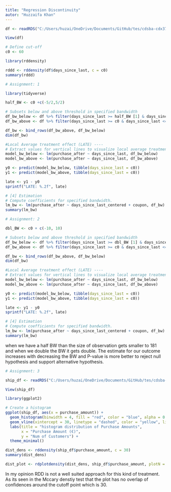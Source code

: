 ```yaml
---
title: "Regression Discontinuity"
autor: "Huzzaifa Khan"
---
```


```r
df <- readRDS("C:/Users/huzai/OneDrive/Documents/GitHub/tes/cdsba-cdx3745/content/Causal_Data_Science_Data/Causal_Data_Science_Data/coupon.rds")

View(df)

```

```r
# Define cut-off
c0 <- 60

library(rddensity)

rddd <- rddensity(df$days_since_last, c = c0)
summary(rddd)
```

```r
# Assignment: 1

library(tidyverse)

half_BW <- c0 +c(-5/2,5/2)

# Subsets below and above threshold in specified bandwidth
df_bw_below <- df %>% filter(days_since_last >= half_BW [1] & days_since_last < c0)
df_bw_above <- df %>% filter(days_since_last >= c0 & days_since_last <= half_BW [2])

df_bw <- bind_rows(df_bw_above, df_bw_below)
dim(df_bw)

```

```r
#Local Average treatment effect (LATE) ----
# Extract values for vertical lines to visualize local average treatment effect
model_bw_below <- lm(purchase_after ~ days_since_last, df_bw_below)
model_bw_above <- lm(purchase_after ~ days_since_last, df_bw_above)

y0 <- predict(model_bw_below, tibble(days_since_last = c0))
y1 <- predict(model_bw_above, tibble(days_since_last = c0))

late <- y1 - y0
sprintf("LATE: %.2f", late)
```

```r
# [4] Estimation 
# Compute coefficients for specified bandwidth.
lm_bw <- lm(purchase_after ~ days_since_last_centered + coupon, df_bw)
summary(lm_bw)
```


```r
# Assignment: 2

dbl_BW <- c0 + c(-10, 10)

# Subsets below and above threshold in specified bandwidth
df_bw_below <- df %>% filter(days_since_last >= dbl_BW [1] & days_since_last < c0)
df_bw_above <- df %>% filter(days_since_last >= c0 & days_since_last <= dbl_BW [2])

df_bw <- bind_rows(df_bw_above, df_bw_below)
dim(df_bw)

```

```r
#Local Average treatment effect (LATE) ----
# Extract values for vertical lines to visualize local average treatment effect
model_bw_below <- lm(purchase_after ~ days_since_last, df_bw_below)
model_bw_above <- lm(purchase_after ~ days_since_last, df_bw_above)

y0 <- predict(model_bw_below, tibble(days_since_last = c0))
y1 <- predict(model_bw_above, tibble(days_since_last = c0))

late <- y1 - y0
sprintf("LATE: %.2f", late)
```

```r
# [4] Estimation 
# Compute coefficients for specified bandwidth.
lm_bw <- lm(purchase_after ~ days_since_last_centered + coupon, df_bw)
summary(lm_bw)
```

when we have a half BW than the size of observation gets smaller to 181 and when we double the BW it gets double.  The estimate for our outcome increases with decreasing the BW and P-value is more better to reject null hypothesis and support alternative hypothesis.

```r
# Assignment: 3

ship_df <- readRDS("C:/Users/huzai/OneDrive/Documents/GitHub/tes/cdsba-cdx3745/content/Causal_Data_Science_Data/Causal_Data_Science_Data/shipping.rds")

View(ship_df)

```

```r
library(ggplot2)

# Create a histogram
ggplot(ship_df, aes(x = purchase_amount)) +
  geom_histogram(binwidth = 4, fill = "red", color = "blue", alpha = 0.8) +
  geom_vline(xintercept = 30, linetype = "dashed", color = "yellow", linewidth = 0.6) +
  labs(title = "histogram distribution of Purchase Amounts",
       x = "Purchase Amount (€)",
       y = "Num of Customers") +
  theme_minimal()
```
```r
dist_dens <- rddensity(ship_df$purchase_amount, c = 30)
summary(dist_dens)
```
```r
dist_plot <- rdplotdensity(dist_dens, ship_df$purchase_amount, plotN = 100)
```
In my opinion RDD is not a well suited approach for this kind of treatment. As its seen in the Mccary denstiy test that the plot has no overlap of confidences around the cutoff point which is 30. 

